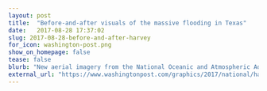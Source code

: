 ```yaml
---
layout: post
title:  "Before-and-after visuals of the massive flooding in Texas"
date:   2017-08-28 17:37:02
slug: 2017-08-28-before-and-after-harvey
for_icon: washington-post.png
show_on_homepage: false
tease: false
blurb: "New aerial imagery from the National Oceanic and Atmospheric Administration has begun to reveal the extent of flooding in the area around Houston’s Addicks and Barker reservoirs."
external_url: "https://www.washingtonpost.com/graphics/2017/national/harvey-photos-before-after/"
---
```


